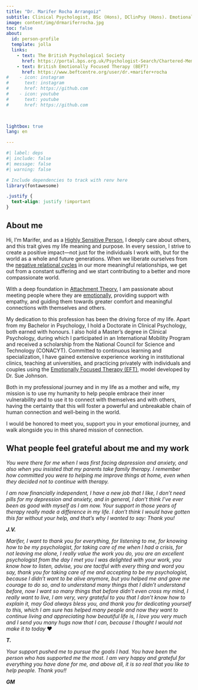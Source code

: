 ```yaml
---
title: "Dr. Marifer Rocha Arrangoiz"
subtitle: Clinical Psychologist, BSc (Hons), DClinPsy (Hons). Emotionally focused Therapy (EFT)
image: content/img/drmariferrocha.jpg
toc: false
about:
  id: person-profile
  template: jolla
  links:
    - text: The British Psychological Society
      href: https://portal.bps.org.uk/Psychologist-Search/Chartered-Member-List/Member-Details?entityid=4f9a14a0-94ee-ed11-8848-6045bd0e63d7  	
    - text: British Emotionally Focused Therapy (BEFT)
      href: https://www.beftcentre.org/user/dr.+marifer+rocha
#    - icon: instagram
#      text: instagram
#      href: https://github.com
#    - icon: youtube
#      text: youtube
#      href: https://github.com      


                  
lightbox: true
lang: en

---
```


:::{#person-profile}
:::

```r
#| label: deps
#| include: false
#| message: false
#| warning: false

# Include dependencies to track with renv here
library(fontawesome)
```

```css
.justify {
  text-align: justify !important
}
```

::: {.justify}

## About me
Hi, I'm Marifer, and as a [Highly Sensitive Person](https://hsperson.com), I deeply care about others, and this trait gives my life meaning and purpose. In every session, I strive to create a positive impact—not just for the individuals I work with, but for the world as a whole and future generations. When we liberate ourselves from the [negative relational cycles](https://www.youtube.com/watch?v=Qt4VhRHsjm8) in our more meaningful relationships, we get out from a constant suffering and we start contributing to a better and more compassionate world.

With a deep foundation in [Attachment Theory](https://www.youtube.com/watch?v=OyCHT9AbD_Y&list=PL9JGldiXzvlUDLO5uKDsa-Pomus6Y6l1g&index=5), I am passionate about meeting people where they are [emotionally](https://youtu.be/SJOjpprbfeE?si=K1EQB6aeC00oHB4C), providing support with empathy, and guiding them towards greater comfort and meaningful connections with themselves and others.

My dedication to this profession has been the driving force of my life. Apart from my Bachelor in Psychology, I hold a Doctorate in Clinical Psychology, both earned with honours. I also hold a Master's degree in Clinical Psychology, during which I participated in an International Mobility Program and received a scholarship from the National Council for Science and Technology (CONACYT). Committed to continuous learning and specialization, I have gained extensive experience working in institutional clinics, teaching at universities, and practicing privately with individuals and couples using the [Emotionally Focused Therapy (EFT)](https://iceeft.com/what-is-eft-public/), model developed by Dr. Sue Johnson.

Both in my professional journey and in my life as a mother and wife, my mission is to use my humanity to help people embrace their inner vulnerability and to use it to connect with themselves and with others, having the certainty that this will foster a powerful and unbreakable chain of human connection and well-being in the world.

I would be honored to meet you, support you in your emotional journey, and walk alongside you in this shared mission of connection.
:::

::: {.justify}
## What people feel grateful about me and my work
:::

::: {.callout-note appearance="simple" icon=false}

*You were there for me when I was first facing depression and anxiety, and also when you insisted that my parents take family therapy. I remember how committed you were to helping me improve things at home, even when they decided not to continue with therapy.*
	
*I am now financially independent, I have a new job that I like, I don't need pills for my depression and anxiety, and in general, I don't think I've ever been as good with myself as I am now. Your support in those years of therapy really made a difference in my life. I don't think I would have gotten this far without your help, and that's why I wanted to say: Thank you!*

***J.V.***
:::

::: {.callout-note appearance="simple" icon=false}

*Marifer, I want to thank you for everything, for listening to me, for knowing how to be my psychologist, for taking care of me when I had a crisis, for not leaving me alone, I really value the work you do, you are an excellent psychologist from the day I met you I was delighted with your work, you know how to listen, advise, you are tactful with every thing and word you say, thank you for taking care of me and accepting to be my psychologist, because I didn't want to be alive anymore, but you helped me and gave me courage to do so, and to understand many things that I didn't understand before, now I want so many things that before didn't even cross my mind, I really want to live, I am very, very grateful to you that I don't know how to explain it, may God always bless you, and thank you for dedicating yourself to this, which I am sure has helped many people and now they want to continue living and appreciating how beautiful life is, I love you very much and I send you many hugs now that I can, because I thought I would not make it to today* ❤

***T.***

:::


::: {.callout-note appearance="simple" icon=false}

*Your support pushed me to pursue the goals I had. You have been the person who has supported me the most. I am very happy and grateful for everything you have done for me, and above all, it is so real that you like to help people. Thank you!!*

***GM***
:::
